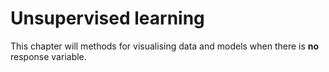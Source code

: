 # Unsupervised learning

This chapter will methods for visualising data and models when there is **no** response variable.
